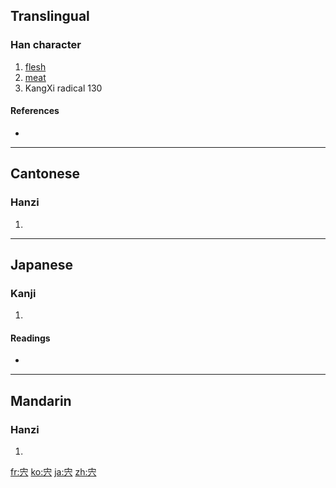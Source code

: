 {{also|肉}}
==Translingual==

===Han character===
{{Han char|rn=40|rad=宀|as=04|sn=7|four=|canj=十卜金 (JYC)}}

# [[flesh]]
# [[meat]]
# KangXi radical 130

====References====
* {{Han ref|kx=0282.180|dkj=07084|dj=0556.050|hdz=20917.070|uh=5B8D|ud=23437}}

----

==Cantonese==

===Hanzi===
{{yue-hanzi|jyut=|y=yuk6}}

# {{defn|Cantonese}}

----

==Japanese==

===Kanji===
{{ja-kanji|grade=|rs=宀04}}

# {{defn|Japanese}}

====Readings====
* {{ja-readings|on=[[にく]] (niku)|kun=[[しし]] (shishi)}}

----

==Mandarin==

===Hanzi===
{{cmn-hanzi|pin=[[ròu]] ([[rou4]])|wg=jou<sup>4</sup>}}

# {{defn|Mandarin}}

[[fr:宍]]
[[ko:宍]]
[[ja:宍]]
[[zh:宍]]